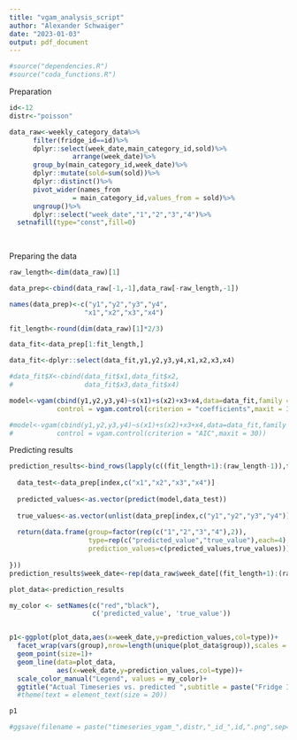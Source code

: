 ```yaml
---
title: "vgam_analysis_script"
author: "Alexander Schwaiger"
date: "2023-01-03"
output: pdf_document
---
```

```r
#source("dependencies.R")
#source("coda_functions.R")
```


Preparation
```r
id<-12
distr<-"poisson"
```

```r
data_raw<-weekly_category_data%>%
      filter(fridge_id==id)%>%
      dplyr::select(week_date,main_category_id,sold)%>%
                arrange(week_date)%>%
      group_by(main_category_id,week_date)%>%
      dplyr::mutate(sold=sum(sold))%>%
      dplyr::distinct()%>%
      pivot_wider(names_from 
                = main_category_id,values_from = sold)%>%
      ungroup()%>%
      dplyr::select("week_date","1","2","3","4")%>%
  setnafill(type="const",fill=0)
  
  

```


Preparing the data

```r
raw_length<-dim(data_raw)[1]

data_prep<-cbind(data_raw[-1,-1],data_raw[-raw_length,-1])

names(data_prep)<-c("y1","y2","y3","y4",
                   "x1","x2","x3","x4")

fit_length<-round(dim(data_raw)[1]*2/3)

data_fit<-data_prep[1:fit_length,]

data_fit<-dplyr::select(data_fit,y1,y2,y3,y4,x1,x2,x3,x4)

#data_fit$X<-cbind(data_fit$x1,data_fit$x2,
#                  data_fit$x3,data_fit$x4)

```


```r
model<-vgam(cbind(y1,y2,y3,y4)~s(x1)+s(x2)+x3+x4,data=data_fit,family = poissonff(link = "identitylink",imethod = 3,imu = 10),
            control = vgam.control(criterion = "coefficients",maxit = 30))

#model<-vgam(cbind(y1,y2,y3,y4)~s(x1)+s(x2)+x3+x4,data=data_fit,family = negbinomial(lmu="identitylink",lsize = "identitylink"),
#           control = vgam.control(criterion = "AIC",maxit = 30))
```


Predicting results

```r
prediction_results<-bind_rows(lapply(c((fit_length+1):(raw_length-1)),function(index){
  
  data_test<-data_prep[index,c("x1","x2","x3","x4")]
  
  predicted_values<-as.vector(predict(model,data_test))
  
  true_values<-as.vector(unlist(data_prep[index,c("y1","y2","y3","y4")]))
  
  return(data.frame(group=factor(rep(c("1","2","3","4"),2)),
                    type=rep(c("predicted_value","true_value"),each=4),
                    prediction_values=c(predicted_values,true_values)))
  
}))
prediction_results$week_date<-rep(data_raw$week_date[(fit_length+1):(raw_length-1)],each=8)
```


```r
plot_data<-prediction_results

my_color <- setNames(c("red","black"),
                     c('predicted_value', 'true_value'))


p1<-ggplot(plot_data,aes(x=week_date,y=prediction_values,col=type))+
  facet_wrap(vars(group),nrow=length(unique(plot_data$group)),scales = "free")+
  geom_point(size=1)+
  geom_line(data=plot_data,
            aes(x=week_date,y=prediction_values,col=type))+
  scale_color_manual("Legend", values = my_color)+
  ggtitle("Actual Timeseries vs. predicted ",subtitle = paste("Fridge ID:",id,sep=" "))#+
  #theme(text = element_text(size = 20))  

p1

#ggsave(filename = paste("timeseries_vgam_",distr,"_id_",id,".png",sep=""),plot=p1,height = 15,width = 20)
```






